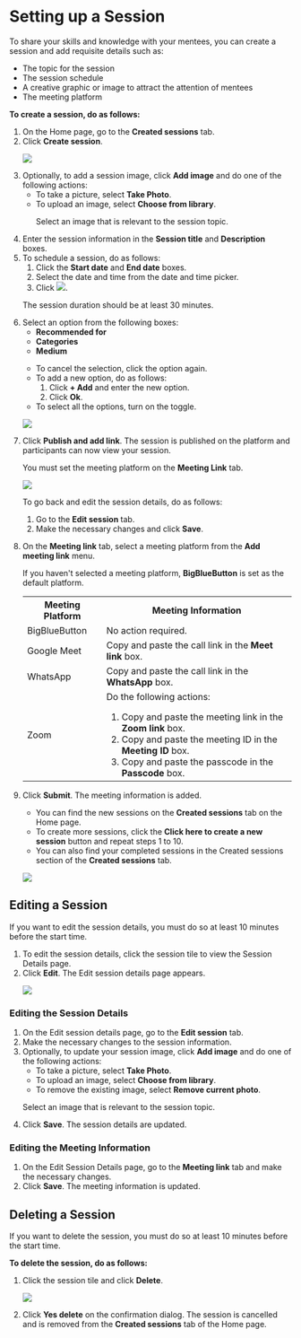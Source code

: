
# Setting up a Session

To share your skills and knowledge with your mentees, you can create a <PartialExample mentored /> session and add requisite details such as:

* The topic for the session
* The session schedule
* A creative graphic or image to attract the attention of mentees
* The meeting platform

**To create a session, do as follows:**

<ol>
<li>On the Home page, go to the <b>Created sessions</b> tab.</li>
<li>Click <b>Create session</b>.
<p>
    <img src={PortalSessionDetails} />
</p>
</li>
<li>Optionally, to add a session image, click <b>Add image</b> and do one of the following actions:
    <ul>
    <li>To take a picture, select <b>Take Photo</b>.</li>
    <li>To upload an image, select <b>Choose from library</b>.
        <p>  
        <Admonition type="tip">
        <p>Select an image that is relevant to the session topic.</p>
        </Admonition>
        </p>
    </li>
    </ul>
</li>
<li>Enter the session information in the <b>Session title</b> and <b>Description</b> boxes.</li>
<li>To schedule a session, do as follows:
    <ol>
    <li>Click the <b>Start date</b> and <b>End date</b> boxes.</li>
    <li>Select the date and time from the date and time picker.</li>
    <li>Click <img src={SelectDateAndTime} />.</li>
    </ol>
<p>  
    <Admonition type="note">
    <p>The session duration should be at least 30 minutes.</p>
    </Admonition>
</p>
</li>
<li>Select an option from the following boxes:
    <ul>
    <li><b>Recommended for</b></li>
    <li><b>Categories</b></li>
    <li><b>Medium</b></li>
    </ul>
<p>
    <Admonition type="tip">
    <ul>
    <li>To cancel the selection, click the option again.</li>
    <li>To add a new option, do as follows:
        <ol>
        <li>Click <b>+ Add</b> and enter the new option.</li>
        <li>Click <b>Ok</b>.</li>
        </ol>
    </li>
    <li>To select all the options, turn on the toggle.</li>
    </ul>
    </Admonition>
</p>
<p>
    <img src={PortalSessionDetailsOptions} />  
</p> 
</li>
<li>Click <b>Publish and add link</b>. The session is published on the platform and participants can now view your session.
<p>
    <Admonition type="note">
    <p>You must set the meeting platform on the <b>Meeting Link</b> tab.</p>
    </Admonition>
</p>
<p>
    <img src={PortalAddMeetingLink} />  
</p>
<p>
    <Admonition type="tip">
    <p>To go back and edit the session details, do as follows:</p>
    <ol>
    <li>Go to the <b>Edit session</b> tab.</li>
    <li>Make the necessary changes and click <b>Save</b>.</li>
    </ol>
    </Admonition>
</p>
</li>
<li>On the <b>Meeting link</b> tab, select a meeting platform from the <b>Add meeting link</b> menu.
    <p>
        <Admonition type="note">
        <p>If you haven't selected a meeting platform, <b>BigBlueButton</b> is set as the default platform.</p>
        </Admonition>
    </p>
<table>
  <tr>
    <th>Meeting Platform</th>
    <th>Meeting Information</th>
  </tr>
  <tr>
    <td>BigBlueButton</td>
    <td>No action required.</td>
  </tr>
  <tr>
    <td>Google Meet</td>
    <td>Copy and paste the call link in the <b>Meet link</b> box.</td>
  </tr>
  <tr>
    <td>WhatsApp</td>
    <td>Copy and paste the call link in the <b>WhatsApp</b> box.</td>
  </tr>
  <tr>
    <td>Zoom</td>
    <td>
    Do the following actions: 
    <ol>
        <li>Copy and paste the meeting link in the <b>Zoom link</b> box.</li>
        <li>Copy and paste the meeting ID in the <b>Meeting ID</b> box.</li>
        <li>Copy and paste the passcode in the <b>Passcode</b> box.</li>
    </ol>
    </td>
  </tr>
</table>
</li>
<li>Click <b>Submit</b>. The meeting information is added.
<p>
    <Admonition type="tip">
    <ul>
    <li>You can find the new sessions on the <b>Created sessions</b> tab on the Home page.</li>
    <li>To create more sessions, click the <b>Click here to create a new session</b> button and repeat steps 1 to 10.</li>
    <li>You can also find your completed sessions in the Created sessions section of the <b>Created sessions</b> tab.</li>
    </ul>
    </Admonition>
</p>
<p>
    <img src={PortalNewSession} />
</p>
</li>
</ol>

## Editing a Session

<Admonition type="note">
<p>If you want to edit the session details, you must do so at least 10 minutes before the start time.</p>
</Admonition>

<ol>
<li>To edit the session details, click the session tile to view the Session Details page.</li>
<li>Click <b>Edit</b>. The Edit session details page appears.
<p>
    <img src={PortalEditAndDeleteSession} />
</p>
</li>
</ol>
<h3>Editing the Session Details</h3>
<ol>
<li>On the Edit session details page, go to the <b>Edit session</b> tab.</li>
<li>Make the necessary changes to the session information.</li>
<li>Optionally, to update your session image, click <b>Add image</b> and do one of the following actions:
    <ul>
    <li>To take a picture, select <b>Take Photo</b>.</li>
    <li>To upload an image, select <b>Choose from library</b>.</li>
    <li>To remove the existing image, select <b>Remove current photo</b>.</li>
    </ul>
<p>  
    <Admonition type="tip">
    <p>Select an image that is relevant to the session topic.</p>
    </Admonition>
</p>
</li>
<li>Click <b>Save</b>. The session details are updated.</li>
</ol>
<h3>Editing the Meeting Information</h3>
<ol>
<li>On the Edit Session Details page, go to the <b>Meeting link</b> tab and make the necessary changes.</li>
<li>Click <b>Save</b>. The meeting information is updated.</li>
</ol>

## Deleting a Session

<Admonition type="note">
<p>If you want to delete the session, you must do so at least 10 minutes before the start time.</p>
</Admonition>

**To delete the session, do as follows:**

<ol>
<li>Click the session tile and click <b>Delete</b>.
<p>
    <img src={PortalEditAndDeleteSession} />
</p>
</li>
<li>Click <b>Yes delete</b> on the confirmation dialog. The session is cancelled and is removed from the <b>Created sessions</b> tab of the Home page.</li>
</ol>




